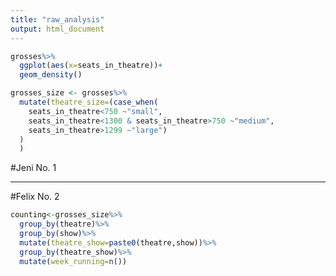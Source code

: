 ```yaml
---
title: "raw_analysis"
output: html_document
---
```

```r
grosses%>%
  ggplot(aes(x=seats_in_theatre))+
  geom_density()
```

```r
grosses_size <- grosses%>%
  mutate(theatre_size=(case_when(
    seats_in_theatre<750 ~"small",
    seats_in_theatre<1300 & seats_in_theatre>750 ~"medium",
    seats_in_theatre>1299 ~"large")
  )
  )
```

#Jeni No. 1


________________________________________________________________________

#Felix No. 2
```r
counting<-grosses_size%>%
  group_by(theatre)%>%
  group_by(show)%>%
  mutate(theatre_show=paste0(theatre,show))%>%
  group_by(theatre_show)%>%
  mutate(week_running=n())
```


